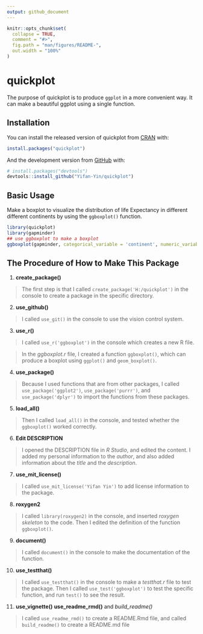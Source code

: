```yaml
---
output: github_document
---
```


<!-- README.md is generated from README.Rmd. Please edit that file -->

```r
knitr::opts_chunk$set(
  collapse = TRUE,
  comment = "#>",
  fig.path = "man/figures/README-",
  out.width = "100%"
)
```

# quickplot

<!-- badges: start -->
<!-- badges: end -->

The purpose of quickplot is to produce `ggplot` in a more convenient way. It can make a beautiful ggplot using a single function.

## Installation

You can install the released version of quickplot from [CRAN](https://CRAN.R-project.org) with:

``` r
install.packages("quickplot")
```

And the development version from [GitHub](https://github.com/) with:

``` r
# install.packages("devtools")
devtools::install_github("Yifan-Yin/quickplot")
```
## Basic Usage
Make a boxplot to visualize the distribution of life Expectancy in different different continents by using the `ggboxplot()` function. 
```r
library(quickplot)
library(gapminder)
## use ggboxplot to make a boxplot
ggboxplot(gapminder, categorical_variable = 'continent', numeric_variable = 'lifeExp')
```

## The Procedure of How to Make This Package

1. **create_package()**

  >The first step is that I called `create_package('H:/quickplot')` in the console to create a package in the specific directory.

2. **use_github()**

  >I called `use_git()` in the console to use the vision control system.

3. **use_r()**

  >I called `use_r('ggboxplot')` in the console which creates a new R file.

  >In the *ggboxplot.r* file, I created a function `ggboxplot()`, which can produce a boxplot using `ggplot()` and `geom_boxplot()`.

4. **use_package()**

  >Because I used functions that are from other packages, I called `use_package('ggplot2')`, `use_package('purrr')`, and `use_package('dplyr')` to import the functions from these packages.

5. **load_all()**

  >Then I called `load_all()` in the console, and tested whether the `ggboxplot()` worked correctly.

6. **Edit DESCRIPTION**

  >I opened the DESCRIPTION file in *R Studio*, and edited the content. I added my personal information to the *author*, and also added information about the *title* and the *description*.

7. **use_mit_license()**

  >I called `use_mit_license('Yifan Yin')` to add license information to the package.

8. **roxygen2**

  >I called `library(roxygen2)` in the console, and inserted *roxygen skeleton* to the code. Then I edited the definition of the function `ggboxplot()`.

9. **document()**

  >I called `document()` in the console to make the documentation of the function.

10. **use_testthat()**

  >I called `use_testthat()` in the console to make a *testthat.r* file to test the package. Then I called `use_test('ggboxplot')` to test the specific function, and run `test()` to see the result.

11. **use_vignette()**
**use_readme_rmd()** and *build_readme()*
  
  >I called `use_readme_rmd()` to create a README.Rmd file, and called `build_readme()` to create a README.md file


